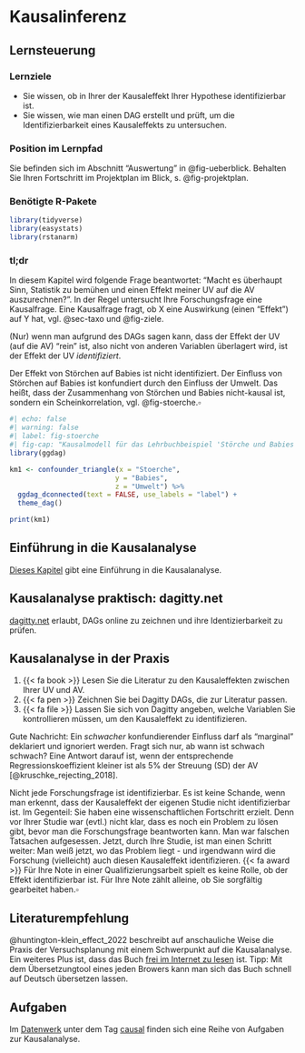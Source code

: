 # Kausalinferenz



## Lernsteuerung


### Lernziele


- Sie wissen, ob in Ihrer der Kausaleffekt Ihrer Hypothese identifizierbar ist.
- Sie wissen, wie man einen DAG erstellt und prüft, um die Identifizierbarkeit eines Kausaleffekts zu untersuchen.



### Position im Lernpfad

Sie befinden sich im Abschnitt "Auswertung" in @fig-ueberblick.
Behalten Sie Ihren Fortschritt im Projektplan im Blick, s. @fig-projektplan.


### Benötigte R-Pakete


```r
library(tidyverse)
library(easystats)
library(rstanarm)
```



### tl;dr

In diesem Kapitel wird folgende Frage beantwortet: "Macht es überhaupt Sinn, Statistik zu bemühen und einen Effekt meiner UV auf die AV auszurechnen?".
In der Regel untersucht Ihre Forschungsfrage eine Kausalfrage.
Eine Kausalfrage fragt, ob X eine Auswirkung (einen "Effekt") auf Y hat,
vgl. @sec-taxo und @fig-ziele.

(Nur) wenn man aufgrund des DAGs sagen kann, dass der Effekt der UV (auf die AV) "rein" ist, 
also nicht von anderen Variablen überlagert wird, ist der Effekt der UV *identifiziert*.


:::{#exm-stoerche}
Der Effekt von Störchen auf Babies ist nicht identifiziert.
Der Einfluss von Störchen auf Babies ist konfundiert durch den Einfluss der Umwelt.
Das heißt, dass der Zusammenhang von Störchen und Babies nicht-kausal ist,
sondern ein Scheinkorrelation, vgl. @fig-stoerche.$\square$
:::

```r
#| echo: false
#| warning: false
#| label: fig-stoerche
#| fig-cap: "Kausalmodell für das Lehrbuchbeispiel 'Störche und Babies'"
library(ggdag)

km1 <- confounder_triangle(x = "Stoerche",
                          y = "Babies",
                          z = "Umwelt") %>% 
  ggdag_dconnected(text = FALSE, use_labels = "label") +
  theme_dag()

print(km1)
```





## Einführung in die Kausalanalyse


[Dieses Kapitel](https://sebastiansauer.github.io/start-bayes/1150-konfundierung.html) gibt eine Einführung in die Kausalanalyse.



## Kausalanalyse praktisch: dagitty.net


[dagitty.net](http://dagitty.net/dags.html) erlaubt, DAGs online zu zeichnen und ihre Identizierbarkeit zu prüfen.


## Kausalanalyse in der Praxis


1. {{< fa book >}} Lesen Sie die Literatur zu den Kausaleffekten zwischen Ihrer UV und AV.
2. {{< fa pen >}} Zeichnen Sie bei Dagitty DAGs, die zur Literatur passen.
3. {{< fa file >}} Lassen Sie sich von Dagitty angeben, welche Variablen Sie kontrollieren müssen, um den Kausaleffekt zu identifizieren.


Gute Nachricht: Ein *schwacher* konfundierender Einfluss darf als "marginal" deklariert und ignoriert werden.
Fragt sich nur, ab wann ist schwach schwach? 
Eine Antwort darauf ist, wenn der entsprechende Regressionskoeffizient kleiner ist als 5% der Streuung (SD) der AV [@kruschke_rejecting_2018].




:::{.callout-note}
Nicht jede Forschungsfrage ist identifizierbar. 
Es ist keine Schande, wenn man erkennt, dass der Kausaleffekt der eigenen Studie nicht identifizierbar ist.
Im Gegenteil: Sie haben eine wissenschaftlichen Fortschritt erzielt.
Denn vor Ihrer Studie war (evtl.) nicht klar, dass es noch ein Problem zu lösen gibt,
bevor man die Forschungsfrage beantworten kann. 
Man war falschen Tatsachen aufgesessen.
Jetzt, durch Ihre Studie, ist man einen Schritt weiter:
Man weiß jetzt, wo das Problem liegt - und irgendwann wird die Forschung (vielleicht) auch diesen Kausaleffekt identifizieren. {{< fa award >}}
Für Ihre Note in einer Qualifizierungsarbeit spielt es keine Rolle,
ob der Effekt identifizierbar ist.
Für Ihre Note zählt alleine, ob Sie sorgfältig gearbeitet haben.$\square$
:::


## Literaturempfehlung

@huntington-klein_effect_2022 beschreibt auf anschauliche Weise die Praxis der Versuchsplanung mit einem Schwerpunkt auf die Kausalanalyse. 
Ein weiteres Plus ist, dass das Buch [frei im Internet zu lesen](https://theeffectbook.net/) ist.
Tipp: Mit dem Übersetzungtool eines jeden Browers kann man sich das Buch schnell auf Deutsch übersetzen lassen.


## Aufgaben

Im [Datenwerk](https://datenwerk.netlify.app/) unter dem Tag [causal](https://datenwerk.netlify.app/#category=causal) finden sich eine Reihe von Aufgaben zur Kausalanalyse.



